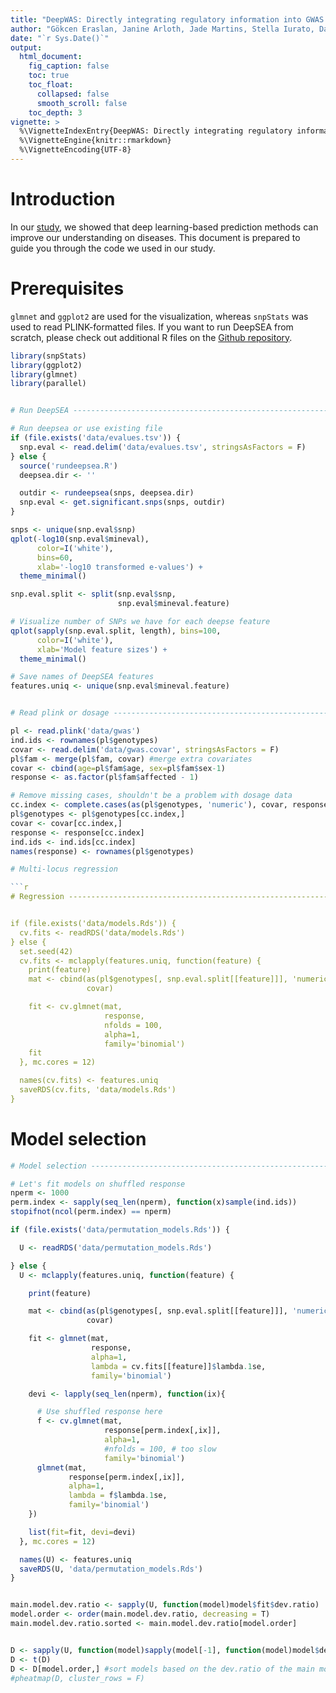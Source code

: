 ```yaml
---
title: "DeepWAS: Directly integrating regulatory information into GWAS using deep learning"
author: "Gökcen Eraslan, Janine Arloth, Jade Martins, Stella Iurato, Darina Czamara, Elisabeth B. Binder, Fabian J. Theis, Nikola S. Mueller"
date: "`r Sys.Date()`"
output:
  html_document:
    fig_caption: false
    toc: true
    toc_float:
      collapsed: false
      smooth_scroll: false
    toc_depth: 3
vignette: >
  %\VignetteIndexEntry{DeepWAS: Directly integrating regulatory information into GWAS using deep learning}
  %\VignetteEngine{knitr::rmarkdown}
  %\VignetteEncoding{UTF-8}
---
```


# Introduction

In our [study](http://biorxiv.org/content/early/2016/08/11/069096), we showed that deep learning-based prediction methods can improve our understanding on diseases. This document is prepared to guide you through the code we used in our study.

# Prerequisites

`glmnet` and `ggplot2` are used for the visualization, whereas `snpStats` was used to read PLINK-formatted files. If you want to run DeepSEA from scratch, please check out additional R files on the [Github repository](https://github.com/gokceneraslan/deepwas).

```r

library(snpStats)
library(ggplot2)
library(glmnet)
library(parallel)


# Run DeepSEA -------------------------------------------------------------

# Run deepsea or use existing file
if (file.exists('data/evalues.tsv')) {
  snp.eval <- read.delim('data/evalues.tsv', stringsAsFactors = F)
} else {
  source('rundeepsea.R')
  deepsea.dir <- ''

  outdir <- rundeepsea(snps, deepsea.dir)
  snp.eval <- get.significant.snps(snps, outdir)
}

snps <- unique(snp.eval$snp)
qplot(-log10(snp.eval$mineval),
      color=I('white'),
      bins=60,
      xlab='-log10 transformed e-values') +
  theme_minimal()
```

```r

snp.eval.split <- split(snp.eval$snp,
                        snp.eval$mineval.feature)

# Visualize number of SNPs we have for each deepse feature
qplot(sapply(snp.eval.split, length), bins=100,
      color=I('white'),
      xlab='Model feature sizes') +
  theme_minimal()

```

```r

# Save names of DeepSEA features
features.uniq <- unique(snp.eval$mineval.feature)


# Read plink or dosage ----------------------------------------------------

pl <- read.plink('data/gwas')
ind.ids <- rownames(pl$genotypes)
covar <- read.delim('data/gwas.covar', stringsAsFactors = F)
pl$fam <- merge(pl$fam, covar) #merge extra covariates
covar <- cbind(age=pl$fam$age, sex=pl$fam$sex-1)
response <- as.factor(pl$fam$affected - 1)

# Remove missing cases, shouldn't be a problem with dosage data
cc.index <- complete.cases(as(pl$genotypes, 'numeric'), covar, response)
pl$genotypes <- pl$genotypes[cc.index,]
covar <- covar[cc.index,]
response <- response[cc.index]
ind.ids <- ind.ids[cc.index]
names(response) <- rownames(pl$genotypes)

# Multi-locus regression

```r
# Regression --------------------------------------------------------------


if (file.exists('data/models.Rds')) {
  cv.fits <- readRDS('data/models.Rds')
} else {
  set.seed(42)
  cv.fits <- mclapply(features.uniq, function(feature) {
    print(feature)
    mat <- cbind(as(pl$genotypes[, snp.eval.split[[feature]]], 'numeric'),
                 covar)

    fit <- cv.glmnet(mat,
                     response,
                     nfolds = 100,
                     alpha=1,
                     family='binomial')
    fit
  }, mc.cores = 12)

  names(cv.fits) <- features.uniq
  saveRDS(cv.fits, 'data/models.Rds')
}
```


# Model selection

```r
# Model selection ---------------------------------------------------------

# Let's fit models on shuffled response
nperm <- 1000
perm.index <- sapply(seq_len(nperm), function(x)sample(ind.ids))
stopifnot(ncol(perm.index) == nperm)

if (file.exists('data/permutation_models.Rds')) {

  U <- readRDS('data/permutation_models.Rds')

} else {
  U <- mclapply(features.uniq, function(feature) {

    print(feature)

    mat <- cbind(as(pl$genotypes[, snp.eval.split[[feature]]], 'numeric'),
                 covar)

    fit <- glmnet(mat,
                  response,
                  alpha=1,
                  lambda = cv.fits[[feature]]$lambda.1se,
                  family='binomial')

    devi <- lapply(seq_len(nperm), function(ix){

      # Use shuffled response here
      f <- cv.glmnet(mat,
                     response[perm.index[,ix]],
                     alpha=1,
                     #nfolds = 100, # too slow
                     family='binomial')
      glmnet(mat,
             response[perm.index[,ix]],
             alpha=1,
             lambda = f$lambda.1se,
             family='binomial')
    })

    list(fit=fit, devi=devi)
  }, mc.cores = 12)

  names(U) <- features.uniq
  saveRDS(U, 'data/permutation_models.Rds')
}


main.model.dev.ratio <- sapply(U, function(model)model$fit$dev.ratio)
model.order <- order(main.model.dev.ratio, decreasing = T)
main.model.dev.ratio.sorted <- main.model.dev.ratio[model.order]


D <- sapply(U, function(model)sapply(model[-1], function(model)model$dev.ratio))
D <- t(D)
D <- D[model.order,] #sort models based on the dev.ratio of the main model
#pheatmap(D, cluster_rows = F)


```

